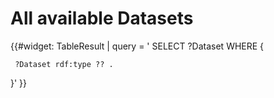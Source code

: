 = All available Datasets =
{{#widget: TableResult |
query = '
SELECT ?Dataset WHERE { 
  ?Dataset rdf:type ?? .  
}'
}}